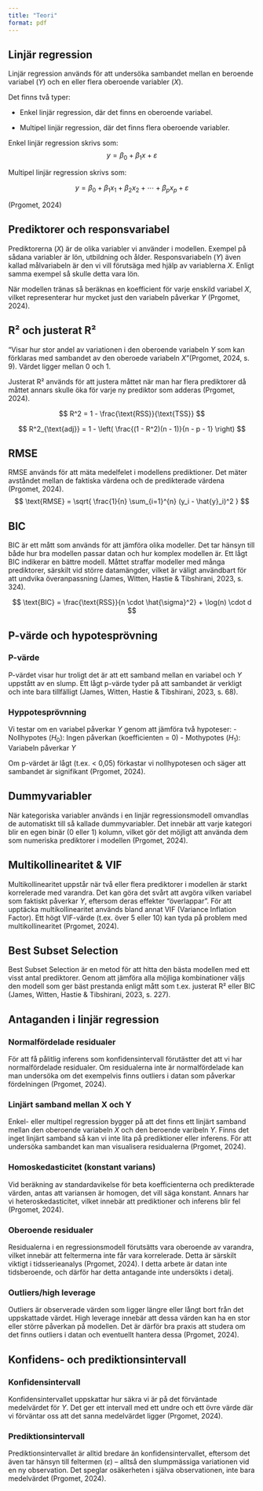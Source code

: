```yaml
---
title: "Teori"
format: pdf
---
```


## Linjär regression
Linjär regression används för att undersöka sambandet mellan en beroende variabel ($Y$) och en eller flera oberoende variabler ($X$).

Det finns två typer:

- Enkel linjär regression, där det finns en oberoende variabel.

- Multipel linjär regression, där det finns flera oberoende variabler.

Enkel linjär regression skrivs som:
$$
y = \beta_0 + \beta_1 x + \varepsilon
$$

Multipel linjär regression skrivs som:

$$
y = \beta_0 + \beta_1 x_1 + \beta_2 x_2 + \cdots + \beta_p x_p + \varepsilon
$$

(Prgomet, 2024)

## Prediktorer och responsvariabel
Prediktorerna $(X)$ är de olika variabler vi använder i modellen. Exempel på sådana variabler är lön, utbildning och ålder. Responsvariabeln $(Y)$ även kallad målvariabeln är den vi vill förutsäga med hjälp av variablerna $X$. Enligt samma exempel så skulle detta vara lön.

När modellen tränas så beräknas en koefficient för varje enskild variabel $X$, vilket representerar hur mycket just den variabeln påverkar $Y$ (Prgomet, 2024).

## R² och justerat R²
"Visar hur stor andel av variationen i den oberoende variabeln $Y$ som kan förklaras med sambandet av den oberoede variabeln $X$"(Prgomet, 2024, s. 9). Värdet ligger mellan 0 och 1.

Justerat R² används för att justera måttet när man har flera prediktorer då måttet annars skulle öka för varje ny prediktor som adderas (Prgomet, 2024).

$$
R^2 = 1 - \frac{\text{RSS}}{\text{TSS}}
$$


$$
R^2_{\text{adj}} = 1 - \left( \frac{(1 - R^2)(n - 1)}{n - p - 1} \right)
$$

## RMSE
RMSE används för att mäta medelfelet i modellens prediktioner. Det mäter avståndet mellan de faktiska värdena och de predikterade värdena (Prgomet, 2024).
$$
\text{RMSE} = \sqrt{ \frac{1}{n} \sum_{i=1}^{n} (y_i - \hat{y}_i)^2 }
$$

## BIC
BIC är ett mått som används för att jämföra olika modeller. Det tar hänsyn till både hur bra modellen passar datan och hur komplex modellen är. Ett lågt BIC indikerar en bättre modell. Måttet straffar modeller med många prediktorer, särskilt vid större datamängder, vilket är väligt användbart för att undvika överanpassning (James, Witten, Hastie & Tibshirani, 2023, s. 324).

$$
\text{BIC} = \frac{\text{RSS}}{n \cdot \hat{\sigma}^2} + \log(n) \cdot d
$$

## P-värde och hypotesprövning
### P-värde
P-värdet visar hur troligt det är att ett samband mellan en variabel och $Y$ uppstått av en slump.
Ett lågt p-värde tyder på att sambandet är verkligt och inte bara tillfälligt (James, Witten, Hastie & Tibshirani, 2023, s. 68).

### Hyppotesprövnning
Vi testar om en variabel påverkar $Y$ genom att jämföra två hypoteser:
- Nollhypotes ($H_0$): Ingen påverkan (koefficienten = 0)
- Mothypotes ($H_1$): Variabeln påverkar $Y$

Om p-värdet är lågt (t.ex. < 0,05) förkastar vi nollhypotesen och säger att sambandet är signifikant (Prgomet, 2024).

## Dummyvariabler
När kategoriska variabler används i en linjär regressionsmodell omvandlas de automatiskt till så kallade dummyvariabler.
Det innebär att varje kategori blir en egen binär (0 eller 1) kolumn, vilket gör det möjligt att använda dem som numeriska prediktorer i modellen (Prgomet, 2024).

## Multikollinearitet & VIF
Multikollinearitet uppstår när två eller flera prediktorer i modellen är starkt korrelerade med varandra. Det kan göra det svårt att avgöra vilken variabel som faktiskt påverkar $Y$, eftersom deras effekter "överlappar".
För att upptäcka multikollinearitet används bland annat VIF (Variance Inflation Factor). Ett högt VIF-värde (t.ex. över 5 eller 10) kan tyda på problem med multikollinearitet (Prgomet, 2024).

## Best Subset Selection
Best Subset Selection är en metod för att hitta den bästa modellen med ett visst antal prediktorer. Genom att jämföra alla möjliga kombinationer väljs den modell som ger bäst prestanda enligt mått som t.ex. justerat R² eller BIC (James, Witten, Hastie & Tibshirani, 2023, s. 227).

## Antaganden i linjär regression
### Normalfördelade residualer
För att få pålitlig inferens som konfidensintervall förutästter det att vi har normalfördelade residualer. Om residualerna inte är normalfördelade kan man undersöka om det exempelvis finns outliers i datan som påverkar fördelningen (Prgomet, 2024).

### Linjärt samband mellan X och Y
Enkel- eller multipel regression bygger på att det finns ett linjärt samband mellan den oberoende variabeln $X$ och den beroende varibeln $Y$. Finns det inget linjärt samband så kan vi inte lita på prediktioner eller inferens. För att undersöka sambandet kan man visualisera residualerna (Prgomet, 2024).

### Homoskedasticitet (konstant varians)
Vid beräkning av standardavikelse för beta koefficienterna och predikterade värden, antas att variansen är homogen, det vill säga konstant. Annars har vi heteroskedasticitet, vilket innebär att prediktioner och inferens blir fel (Prgomet, 2024).

### Oberoende residualer
Residualerna i en regressionsmodell förutsätts vara oberoende av varandra, vilket innebär att feltermerna inte får vara korrelerade. Detta är särskilt viktigt i tidsserieanalys (Prgomet, 2024). I detta arbete är datan inte tidsberoende, och därför har detta antagande inte undersökts i detalj.

### Outliers/high leverage
Outliers är observerade värden som ligger längre eller långt bort från det uppskattade värdet. High leverage innebär att dessa värden kan ha en stor eller större påverkan på modellen. Det är därför bra praxis att studera om det finns outliers i datan och eventuellt hantera dessa (Prgomet, 2024).


## Konfidens- och prediktionsintervall
### Konfidensintervall
Konfidensintervallet uppskattar hur säkra vi är på det förväntade medelvärdet för $Y$. Det ger ett intervall med ett undre och ett övre värde där vi förväntar oss att det sanna medelvärdet ligger (Prgomet, 2024).

### Prediktionsintervall
Prediktionsintervallet är alltid bredare än konfidensintervallet, eftersom det även tar hänsyn till feltermen ($\varepsilon$) – alltså den slumpmässiga variationen vid en ny observation. Det speglar osäkerheten i själva observationen, inte bara medelvärdet (Prgomet, 2024).